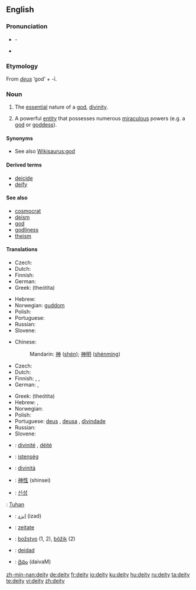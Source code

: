 {{wikipedia}}
==English==

===Pronunciation===
* {{audio|en-uk-deity1.ogg|More traditional pronunciation (UK/US)}} - {{IPA|/ˈdiːɛti/}}
* {{audio|en-uk-deity2.ogg|Variant becoming more common, but still disapproved of by many <ref>The American Heritage Book of English Usage.
A Practical and Authoritative Guide to Contemporary English.  1996.</ref> (UK/US)}}

===Etymology===
From {{etyl|la}} ''[[deus]]'' ‘god’ + -ī.

===Noun===
{{en-noun|deit|ies}}

# {{context|religion}} The [[essential]] nature of a [[god]], [[divinity]].
# {{context|religion}} A powerful [[entity]] that possesses numerous [[miraculous]] powers (e.g. a [[god]] or [[goddess]]).

{{rfex|all}}
====Synonyms====
* See also [[Wikisaurus:god]]

====Derived terms====
* [[deicide]]
* [[deify]]

====See also====
* [[cosmocrat]]
* [[deism]]
* [[god]]
* [[godliness]]
* [[theism]]

====Translations====
{{trans-top|essential nature of a god, divinity}}
* Czech: {{t-|cs|božství|n}}
* Dutch: {{t|nl|godheid|f}}
* Finnish: {{t-|fi|jumaluus}}
* German: {{t+|de|Gottheit|f}}
* Greek: {{t+|el|θεότητα|f|sc=Grek}} (theótita)
{{trans-mid}}
* Hebrew: {{he-translation|אלוהות|elohút}} {{f}}
* Norwegian: [[guddom]] {{m}}
* Polish: {{t|pl|bóstwo|n}}
* Portuguese: {{t+|pt|divindade|f}}
* Russian: {{t+|ru|божественность|f|tr=božéstv'ennost'|sc=Cyrl}}
* Slovene: {{t+|sl|božanstvo|n}}
{{trans-bottom}}

{{trans-top|a powerful entity that possesses numerous miraculous powers}}
* Chinese:
*: Mandarin: [[神]] ([[shén]]); [[神明]] ([[shénmíng]])
* Czech: {{t-|cs|božstvo|n}}
* Dutch: {{t|nl|godheid|f}}
* Finnish: {{t+|fi|jumala}}, {{t-|fi|jumalatar}}, {{t-|fi|jumalolento}}
* German: {{t+|de|Gott|m}}, {{t+|de|Gottheit|f}}
{{trans-mid}}
* Greek: {{t+|el|θεότητα|f|sc=Grek}} (theótita)
* Hebrew: {{he-translation|אלוהים|Elohím}}, {{he-translation|אל|él}} {{m|s}}
* Norwegian: {{t+|no|gud|m}}
* Polish: {{t|pl|bóstwo|n}}
* Portuguese: [[deus]] {{m}}, [[deusa]] {{f}}, [[divindade]] {{f}}
* Russian: {{t+|ru|божество|n|tr=božestvó|sc=Cyrl}}
* Slovene: {{t+|sl|božanstvo|n}}
{{trans-bottom}}

{{checktrans-top}}
* {{ttbc|French}}: [[divinité]] {{f}}, [[déité]] {{f}}
* {{ttbc|Hungarian}}: [[istenség]]
* {{ttbc|Italian}}: [[divinità]] {{f}}
* {{ttbc|Japanese}}: [[神性]] (shinsei)
* {{ttbc|Korean}}: [[신성]]
{{trans-mid}}
{{ttbc|Malay}}: [[Tuhan]]
* {{ttbc|Persian}}: [[ایزد]] (izad)
* {{ttbc|Romanian}}: [[zeitate]] {{f}}
* {{ttbc|Slovak}}: [[božstvo]] {{n}} (1, 2), [[bôžik]] {{m}} (2)
* {{ttbc|Spanish}}: [[deidad]] {{f}}
* {{ttbc|Telugu}}: [[దైవం]] (daivaM)
{{trans-bottom}}

[[zh-min-nan:deity]]
[[de:deity]]
[[fr:deity]]
[[io:deity]]
[[ku:deity]]
[[hu:deity]]
[[ru:deity]]
[[ta:deity]]
[[te:deity]]
[[vi:deity]]
[[zh:deity]]
